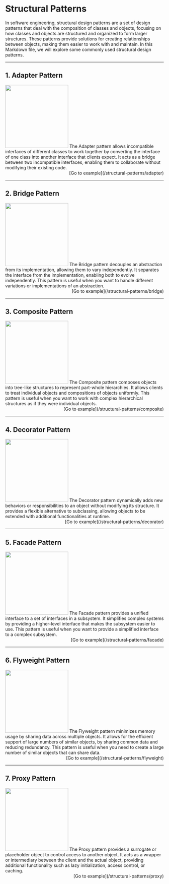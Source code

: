 # Structural Patterns

In software engineering, structural design patterns are a set of design patterns that deal with the composition of classes and objects, focusing on how classes and objects are structured and organized to form larger structures. These patterns provide solutions for creating relationships between objects, making them easier to work with and maintain. In this Markdown file, we will explore some commonly used structural design patterns.

---

## 1. Adapter Pattern

<div className='block md:flex gap-4'>
  <img
    src='https://refactoring.guru/images/patterns/cards/adapter-mini.png'
    width='200'
    height='200'
    className='m-auto'
  />
  The Adapter pattern allows incompatible interfaces of different classes to work
  together by converting the interface of one class into another interface that clients
  expect. It acts as a bridge between two incompatible interfaces, enabling them
  to collaborate without modifying their existing code.
</div>
<div align='right'>[Go to example](/structural-patterns/adapter)</div>

---

## 2. Bridge Pattern

<div className='block md:flex gap-4'>
  <img
    src='https://refactoring.guru/images/patterns/cards/bridge-mini.png'
    width='200'
    height='200'
    className='m-auto'
  />
  The Bridge pattern decouples an abstraction from its implementation, allowing them
  to vary independently. It separates the interface from the implementation, enabling
  both to evolve independently. This pattern is useful when you want to handle different
  variations or implementations of an abstraction.
</div>
<div align='right'>[Go to example](/structural-patterns/bridge)</div>

---

## 3. Composite Pattern

<div className='block md:flex gap-4'>
  <img
    src='https://refactoring.guru/images/patterns/cards/composite-mini.png'
    width='200'
    height='200'
    className='m-auto'
  />
  The Composite pattern composes objects into tree-like structures to represent part-whole
  hierarchies. It allows clients to treat individual objects and compositions of
  objects uniformly. This pattern is useful when you want to work with complex hierarchical
  structures as if they were individual objects.
</div>
<div align='right'>[Go to example](/structural-patterns/composite)</div>

---

## 4. Decorator Pattern

<div className='block md:flex gap-4'>
  <img
    src='https://refactoring.guru/images/patterns/cards/decorator-mini.png'
    width='200'
    height='200'
    className='m-auto'
  />
  The Decorator pattern dynamically adds new behaviors or responsibilities to an
  object without modifying its structure. It provides a flexible alternative to subclassing,
  allowing objects to be extended with additional functionalities at runtime.
</div>
<div align='right'>[Go to example](/structural-patterns/decorator)</div>

---

## 5. Facade Pattern

<div className='block md:flex gap-4'>
  <img
    src='https://refactoring.guru/images/patterns/cards/facade-mini.png'
    width='200'
    height='200'
    className='m-auto'
  />
  The Facade pattern provides a unified interface to a set of interfaces in a subsystem.
  It simplifies complex systems by providing a higher-level interface that makes
  the subsystem easier to use. This pattern is useful when you want to provide a
  simplified interface to a complex subsystem.
</div>
<div align='right'>[Go to example](/structural-patterns/facade)</div>

---

## 6. Flyweight Pattern

<div className='block md:flex gap-4'>
  <img
    src='https://refactoring.guru/images/patterns/cards/flyweight-mini.png'
    width='200'
    height='200'
    className='m-auto'
  />
  The Flyweight pattern minimizes memory usage by sharing data across multiple objects.
  It allows for the efficient support of large numbers of similar objects, by sharing
  common data and reducing redundancy. This pattern is useful when you need to create
  a large number of similar objects that can share data.
</div>
<div align='right'>[Go to example](/structural-patterns/flyweight)</div>

---

## 7. Proxy Pattern

<div className='block md:flex gap-4'>
  <img
    src='https://refactoring.guru/images/patterns/cards/proxy-mini.png'
    width='200'
    height='200'
    className='m-auto'
  />
  The Proxy pattern provides a surrogate or placeholder object to control access
  to another object. It acts as a wrapper or intermediary between the client and
  the actual object, providing additional functionality such as lazy initialization,
  access control, or caching.
</div>
<div align='right'>[Go to example](/structural-patterns/proxy)</div>
